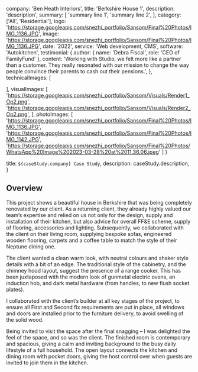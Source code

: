 
  company: 'Ben Heath Interiors',
  title: 'Berkshire House 1',
  description:
    'description',
  summary: [
    'summary line 1',
    'summary line 2',
  ],
  category: ['All', 'Residential'],
  logo: 'https://storage.googleapis.com/snezhi_portfolio/Sansom/Final%20Photos/IMG_1136.JPG',
  image: 'https://storage.googleapis.com/snezhi_portfolio/Sansom/Final%20Photos/IMG_1136.JPG',
  date: '2022',
  service: 'Web development, CMS',
  software: 'Autokitchen',
  testimonial: {
    author: { name: 'Debra Fiscal', role: 'CEO of FamilyFund' },
    content:
      'Working with Studio, we felt more like a partner than a customer. They really resonated with our mission to change the way people convince their parents to cash out their pensions.',
  },
  technicalImages: [

  ],
  visualImages: [
    'https://storage.googleapis.com/snezhi_portfolio/Sansom/Visuals/Render1_Op2.png',
    'https://storage.googleapis.com/snezhi_portfolio/Sansom/Visuals/Render2_Op2.png',
  ],
  photoImages: [
    'https://storage.googleapis.com/snezhi_portfolio/Sansom/Final%20Photos/IMG_1136.JPG',
    'https://storage.googleapis.com/snezhi_portfolio/Sansom/Final%20Photos/IMG_1142.JPG',
    'https://storage.googleapis.com/snezhi_portfolio/Sansom/Final%20Photos/WhatsApp%20Image%202023-03-28%20at%2011.36.06.jpeg'
  ]
}

  title: `${caseStudy.company} Case Study`,
  description: caseStudy.description,
}

## Overview

This project shows a beautiful house in Berkshire that was being completely renovated by our client. As a returning client, they already highly valued our team’s expertise and relied on us not only for the design, supply and installation of their kitchen, but also advice for overall FF&E scheme, supply of flooring, accessories and lighting. Subsequently, we collaborated with the client on their living room, supplying bespoke sofas, engineered wooden flooring, carpets and a coffee table to match the style of their Neptune dining one.

The client wanted a clean warm look, with neutral colours and shaker style details with a bit of an edge. The traditional style of the cabinetry, and the chimney hood layout, suggest the presence of a range cooker. This has been juxtaposed with the modern look of gunmetal electric ovens, an induction hob, and dark metal hardware (from handles, to new flush socket plates).

I collaborated with the client’s builder at all key stages of the project, to ensure all First and Second fix requirements are put in place, all windows and doors are installed prior to the furniture delivery, to avoid swelling of the solid wood. 

Being invited to visit the space after the final snagging – I was delighted the feel of the space, and so was the client. The finished room is contemporary  and spacious, giving a calm and inviting background to the busy daily lifestyle of a full household. The open layout connects the kitchen and dining room with pocket doors, giving the host control over when guests are invited to join them in the kitchen.  


